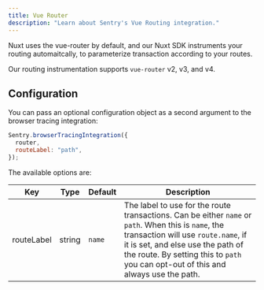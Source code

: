 ```yaml
---
title: Vue Router
description: "Learn about Sentry's Vue Routing integration."
---
```


Nuxt uses the vue-router by default, and our Nuxt SDK instruments your routing automaitcally, to parameterize transaction according to your routes.

Our routing instrumentation supports `vue-router` v2, v3, and v4.

<SignInNote />


## Configuration

You can pass an optional configuration object as a second argument to the browser tracing integration:

```javascript
Sentry.browserTracingIntegration({
  router,
  routeLabel: "path",
});
```

The available options are:

| Key        | Type   | Default | Description                                                                                                                                                                                                                                                           |
| ---------- | ------ | ------- | --------------------------------------------------------------------------------------------------------------------------------------------------------------------------------------------------------------------------------------------------------------------- |
| routeLabel | string | `name`  | The label to use for the route transactions. Can be either `name` or `path`. When this is `name`, the transaction will use `route.name`, if it is set, and else use the path of the route. By setting this to `path` you can opt-out of this and always use the path. |